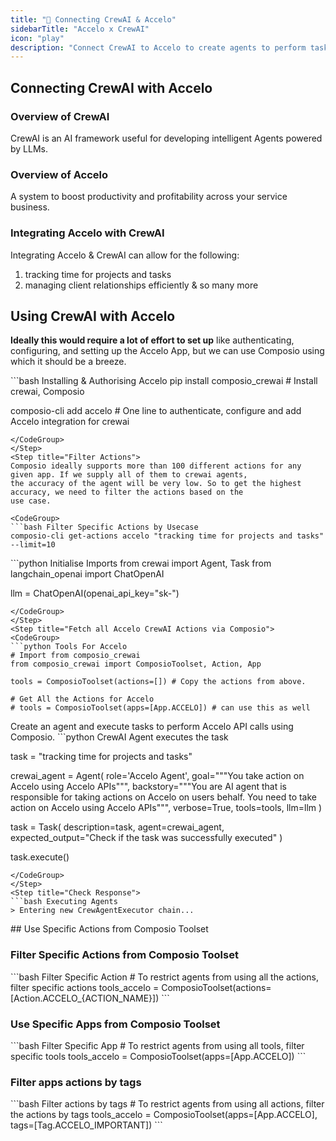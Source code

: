 ```yaml
---
title: "🚀 Connecting CrewAI & Accelo"
sidebarTitle: "Accelo x CrewAI"
icon: "play"
description: "Connect CrewAI to Accelo to create agents to perform tasks using natural language"
---
```


## Connecting CrewAI with Accelo

### Overview of CrewAI

CrewAI is an AI framework useful for developing intelligent Agents powered by LLMs.

### Overview of Accelo

A system to boost productivity and profitability across your service business.

### Integrating Accelo with CrewAI

Integrating Accelo & CrewAI can allow for the following:

1. tracking time for projects and tasks
2. managing client relationships efficiently
& so many more

## Using CrewAI with Accelo

<Steps>
<Step title="Setting Up the Environment">

**Ideally this would require a lot of effort to set up** like authenticating, configuring, and setting up the Accelo App, but we can use Composio using which it should be a breeze.

<CodeGroup>
```bash Installing & Authorising Accelo
pip install composio_crewai # Install crewai, Composio 

composio-cli add accelo # One line to authenticate, configure and add Accelo integration for crewai
```
</CodeGroup>
</Step>
<Step title="Filter Actions">
Composio ideally supports more than 100 different actions for any given app. If we supply all of them to crewai agents, 
the accuracy of the agent will be very low. So to get the highest accuracy, we need to filter the actions based on the 
use case.

<CodeGroup>
```bash Filter Specific Actions by Usecase
composio-cli get-actions accelo "tracking time for projects and tasks" --limit=10
```
</CodeGroup>

</Step>
<Step title="Import Base Packages">

<CodeGroup>
```python Initialise Imports
from crewai import Agent, Task
from langchain_openai import ChatOpenAI

llm = ChatOpenAI(openai_api_key="sk-<OPENAI KEY>")
```
</CodeGroup>
</Step>
<Step title="Fetch all Accelo CrewAI Actions via Composio">
<CodeGroup>
```python Tools For Accelo
# Import from composio_crewai
from composio_crewai import ComposioToolset, Action, App

tools = ComposioToolset(actions=[]) # Copy the actions from above. 

# Get All the Actions for Accelo
# tools = ComposioToolset(apps=[App.ACCELO]) # can use this as well
```
</CodeGroup>
</Step>
<Step title="Execute the Agent">
Create an agent and execute tasks to perform Accelo API calls using Composio. 
<CodeGroup>
```python CrewAI Agent executes the task

task = "tracking time for projects and tasks"

crewai_agent = Agent(
    role='Accelo Agent',
    goal="""You take action on Accelo using Accelo APIs""",
    backstory="""You are AI agent that is responsible for taking actions on Accelo on users behalf. You need to take action on Accelo using Accelo APIs""",
    verbose=True,
    tools=tools,
    llm=llm
)

task = Task(
    description=task,
    agent=crewai_agent,
    expected_output="Check if the task was successfully executed"
)

task.execute()
```
</CodeGroup>
</Step>
<Step title="Check Response">
```bash Executing Agents
> Entering new CrewAgentExecutor chain...
```
</Step>
</Steps>
## Use Specific Actions from Composio Toolset

### Filter Specific Actions from Composio Toolset

<CodeGroup>
```bash Filter Specific Action
# To restrict agents from using all the actions, filter specific actions
tools_accelo = ComposioToolset(actions=[Action.ACCELO_{ACTION_NAME}])
```
</CodeGroup>

### Use Specific Apps from Composio Toolset
<CodeGroup>
```bash Filter Specific App
# To restrict agents from using all tools, filter specific tools
tools_accelo = ComposioToolset(apps=[App.ACCELO])
```
</CodeGroup>

### Filter apps actions by tags 
<CodeGroup>
```bash Filter actions by tags
# To restrict agents from using all actions, filter the actions by tags
tools_accelo = ComposioToolset(apps=[App.ACCELO], tags=[Tag.ACCELO_IMPORTANT])
```
</CodeGroup>